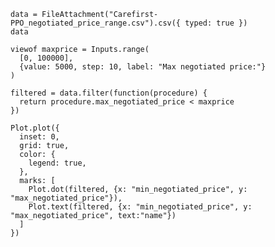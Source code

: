 ```ojs
data = FileAttachment("Carefirst-PPO_negotiated_price_range.csv").csv({ typed: true })
data
```

```ojs
viewof maxprice = Inputs.range(
  [0, 100000], 
  {value: 5000, step: 10, label: "Max negotiated price:"}
)
```

```ojs
filtered = data.filter(function(procedure) {
  return procedure.max_negotiated_price < maxprice
})
```

```ojs
Plot.plot({
  inset: 0,
  grid: true,
  color: {
    legend: true,
  },
  marks: [
    Plot.dot(filtered, {x: "min_negotiated_price", y: "max_negotiated_price"}),
    Plot.text(filtered, {x: "min_negotiated_price", y: "max_negotiated_price", text:"name"})    
  ]
})
```


